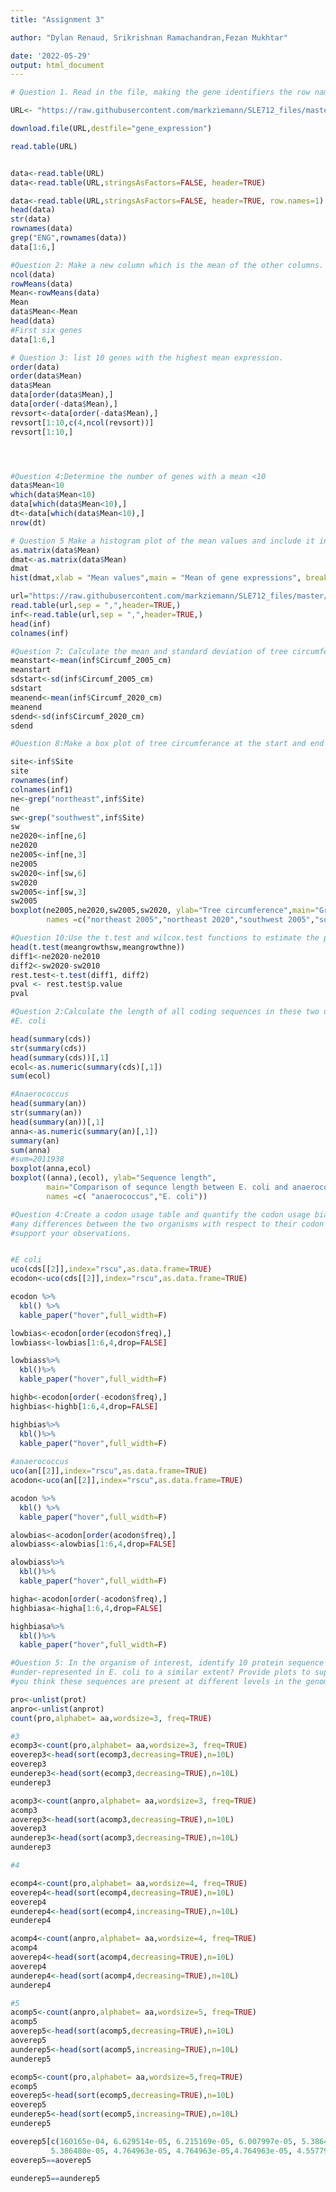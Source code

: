 ```yaml
---
title: "Assignment 3"

author: "Dylan Renaud, Srikrishnan Ramachandran,Fezan Mukhtar"

date: '2022-05-29'
output: html_document
---
```


```r
# Question 1. Read in the file, making the gene identifiers the row names. Show a table of values for the first six genes

URL<- "https://raw.githubusercontent.com/markziemann/SLE712_files/master/assessment_task3/bioinfo_asst3_part1_files/gene_expression.tsv"

download.file(URL,destfile="gene_expression")

read.table(URL)


data<-read.table(URL)
data<-read.table(URL,stringsAsFactors=FALSE, header=TRUE)

data<-read.table(URL,stringsAsFactors=FALSE, header=TRUE, row.names=1)
head(data)
str(data)
rownames(data)
grep("ENG",rownames(data))
data[1:6,]

```

```r
#Question 2: Make a new column which is the mean of the other columns. Show a table of values for the first six genes.
ncol(data)
rowMeans(data)
Mean<-rowMeans(data)
Mean
data$Mean<-Mean
head(data)
#First six genes
data[1:6,]

```





```r
# Question 3: list 10 genes with the highest mean expression.
order(data)
order(data$Mean)
data$Mean
data[order(data$Mean),]
data[order(-data$Mean),]
revsort<-data[order(-data$Mean),]
revsort[1:10,c(4,ncol(revsort))]
revsort[1:10,]





```


```r
#Question 4:Determine the number of genes with a mean <10
data$Mean<10
which(data$Mean<10)
data[which(data$Mean<10),]
dt<-data[which(data$Mean<10),]
nrow(dt)

```

```r
# Question 5 Make a histogram plot of the mean values and include it into your report.
as.matrix(data$Mean)
dmat<-as.matrix(data$Mean)
dmat
hist(dmat,xlab = "Mean values",main = "Mean of gene expressions", breaks = 100)


```




```r
url="https://raw.githubusercontent.com/markziemann/SLE712_files/master/assessment_task3/bioinfo_asst3_part1_files/growth_data.csv"
read.table(url,sep = ",",header=TRUE,)
inf<-read.table(url,sep = ",",header=TRUE,)
head(inf)
colnames(inf)
```

```r
#Question 7: Calculate the mean and standard deviation of tree circumference at the start and end of the study at both sites.
meanstart<-mean(inf$Circumf_2005_cm)
meanstart
sdstart<-sd(inf$Circumf_2005_cm)
sdstart
meanend<-mean(inf$Circumf_2020_cm)
meanend
sdend<-sd(inf$Circumf_2020_cm)
sdend

```





```r
#Question 8:Make a box plot of tree circumferance at the start and end of the study of both sites.

site<-inf$Site
site
rownames(inf)
colnames(inf1)
ne<-grep("northeast",inf$Site)
ne
sw<-grep("southwest",inf$Site)
sw
ne2020<-inf[ne,6]
ne2020
ne2005<-inf[ne,3]
ne2005
sw2020<-inf[sw,6]
sw2020
sw2005<-inf[sw,3]
sw2005
boxplot(ne2005,ne2020,sw2005,sw2020, ylab="Tree circumference",main="Growth measurements", at=c(1,2,3,4),
        names =c("northeast 2005","northeast 2020","southwest 2005","southwest 2020"))
```

```r
#Question 10:Use the t.test and wilcox.test functions to estimate the p-value that the 10 year growth is different at the two sites.
head(t.test(meangrowthsw,meangrowthne))
diff1<-ne2020-ne2010
diff2<-sw2020-sw2010
rest.test<-t.test(diff1, diff2)
pval <- rest.test$p.value
pval
```


```r
#Question 2:Calculate the length of all coding sequences in these two organisms. Make a boxplot of coding sequence length in these organisms. What is the mean and median coding sequence length of these two organisms? Describe any differences between the two organisms.
#E. coli

head(summary(cds))
str(summary(cds))
head(summary(cds))[,1]
ecol<-as.numeric(summary(cds)[,1])
sum(ecol)

#Anaerococcus
head(summary(an))
str(summary(an))
head(summary(an))[,1]
anna<-as.numeric(summary(an)[,1])
summary(an)
sum(anna)
#sum=2011938
boxplot(anna,ecol)
boxplot((anna),(ecol), ylab="Sequence length",
        main="Comparison of sequnce length between E. coli and anaerococcus",
        names =c( "anaerococcus","E. coli"))

```



```r
#Question 4:Create a codon usage table and quantify the codon usage bias among all coding sequences. Describe
#any differences between the two organisms with respect to their codon usage bias. Provide charts to
#support your observations.


#E coli
uco(cds[[2]],index="rscu",as.data.frame=TRUE)
ecodon<-uco(cds[[2]],index="rscu",as.data.frame=TRUE)

ecodon %>%
  kbl() %>%
  kable_paper("hover",full_width=F)

lowbias<-ecodon[order(ecodon$freq),]
lowbiass<-lowbias[1:6,4,drop=FALSE]

lowbiass%>%
  kbl()%>%
  kable_paper("hover",full_width=F)  

highb<-ecodon[order(-ecodon$freq),]
highbias<-highb[1:6,4,drop=FALSE]

highbias%>%
  kbl()%>%
  kable_paper("hover",full_width=F)  
 
#anaerococcus
uco(an[[2]],index="rscu",as.data.frame=TRUE)
acodon<-uco(an[[2]],index="rscu",as.data.frame=TRUE)

acodon %>%
  kbl() %>%
  kable_paper("hover",full_width=F)

alowbias<-acodon[order(acodon$freq),]
alowbiass<-alowbias[1:6,4,drop=FALSE]

alowbiass%>%
  kbl()%>%
  kable_paper("hover",full_width=F)  

higha<-acodon[order(-acodon$freq),]
highbiasa<-higha[1:6,4,drop=FALSE]

highbiasa%>%
  kbl()%>%
  kable_paper("hover",full_width=F)
```


```r
#Question 5: In the organism of interest, identify 10 protein sequence k-mers of length 3-5 which are the most over and under-represented k-mers in your organism of interest. Are these k-mers also over- and
#under-represented in E. coli to a similar extent? Provide plots to support your observations. Why do
#you think these sequences are present at different levels in the genomes of these organisms?

pro<-unlist(prot)
anpro<-unlist(anprot)
count(pro,alphabet= aa,wordsize=3, freq=TRUE)

#3
ecomp3<-count(pro,alphabet= aa,wordsize=3, freq=TRUE)
eoverep3<-head(sort(ecomp3,decreasing=TRUE),n=10L)
eoverep3
eunderep3<-head(sort(ecomp3,decreasing=TRUE),n=10L)
eunderep3

acomp3<-count(anpro,alphabet= aa,wordsize=3, freq=TRUE)
acomp3
aoverep3<-head(sort(acomp3,decreasing=TRUE),n=10L)
aoverep3
aunderep3<-head(sort(acomp3,decreasing=TRUE),n=10L)
aunderep3

#4

ecomp4<-count(pro,alphabet= aa,wordsize=4, freq=TRUE)
eoverep4<-head(sort(ecomp4,decreasing=TRUE),n=10L)
eoverep4
eunderep4<-head(sort(ecomp4,increasing=TRUE),n=10L)
eunderep4

acomp4<-count(anpro,alphabet= aa,wordsize=4, freq=TRUE)
acomp4
aoverep4<-head(sort(acomp4,decreasing=TRUE),n=10L)
aoverep4
aunderep4<-head(sort(acomp4,decreasing=TRUE),n=10L)
aunderep4

#5
acomp5<-count(anpro,alphabet= aa,wordsize=5, freq=TRUE)
acomp5
aoverep5<-head(sort(acomp5,decreasing=TRUE),n=10L)
aoverep5
aunderep5<-head(sort(acomp5,increasing=TRUE),n=10L)
aunderep5

ecomp5<-count(pro,alphabet= aa,wordsize=5,freq=TRUE)
ecomp5
eoverep5<-head(sort(ecomp5,decreasing=TRUE),n=10L)
eoverep5
eunderep5<-head(sort(ecomp5,increasing=TRUE),n=10L)
eunderep5

eoverep5[c(160165e-04, 6.629514e-05, 6.215169e-05, 6.007997e-05, 5.386480e-05,
         5.386480e-05, 4.764963e-05, 4.764963e-05,4.764963e-05, 4.557791e-05)]
eoverep5==aoverep5

eunderep5==aunderep5

```